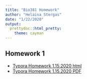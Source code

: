 ```yaml
---
title: "Bio381 Homework"
author: "Helaina Stergas"
date: "1/22/2020"
output: 
  prettydoc::html_pretty:
    theme: cayman
---
```


## Homework 1
* [Typora Homework 1.15.2020 html](Homework1_Typora.html)
* [Typora Homework 1.15.2020 PDF](Homework 1_Typora_1.15.20.pdf)






